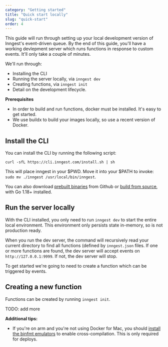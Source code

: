 ```yaml
---
category: "Getting started"
title: "Quick start locally"
slug: "quick-start"
order: 4
---
```


This guide will run through setting up your local development version of Inngest's event-driven queue.  By the end of this guide, you'll have a working devlepment server which runs functions in response to custom events.  It'll only take a couple of minutes.

We'll run through:

- Installing the CLI
- Running the server locally, via `inngest dev`
- Creating functions, via `inngest init`
- Detail on the development lifecycle.

**Prerequisites**

- In order to build and run functions, docker must be installed.  It's easy to get started.
- We use buildx to build your images locally, so use a recent version of Docker.


## Install the CLI

You can install the CLI by running the following script:

```
curl -sfL https://cli.inngest.com/install.sh | sh
```

This will place inngest in your $PWD.  Move it into your $PATH to invoke: `sudo mv ./inngest /usr/local/bin/inngest`.

You can also download [prebuilt binaries](https://github.com/inngest/inngest-cli/releases) from Github or [build from source](https://github.com/inngest/inngest-cli), with Go 1.18+ installed.

## Run the server locally

With the CLI installed, you only need to run `inngest dev` to start the entire local environment.  This environment only persists state in-memory, so is not production ready.

When you run the dev server, the command will recursively read your current directory to find all functions (defined by `inngest.json` files.  If one or more functions are found, the dev server will accept events on `http://127.0.0.1:9999`.  If not, the dev server will stop.

To get started we're going to need to create a function which can be triggered by events.


## Creating a new function

Functions can be created by running `inngest init`.

TODO: add more

**Additional tips:**

- If you're on arm and you're not using Docker for Mac, you should [install the binfmt emulators](https://github.com/tonistiigi/binfmt#installing-emulators) to enable cross-compilation.  This is only required for deploys. 
